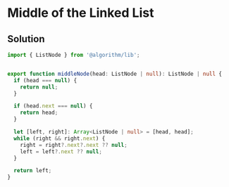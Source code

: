 # Middle of the Linked List

## Solution

```typescript filename="solution.ts" copy 
import { ListNode } from '@algorithm/lib';


export function middleNode(head: ListNode | null): ListNode | null {
  if (head === null) {
    return null;
  }

  if (head.next === null) {
    return head;
  }

  let [left, right]: Array<ListNode | null> = [head, head];
  while (right && right.next) {
    right = right?.next?.next ?? null;
    left = left?.next ?? null;
  }

  return left;
}
```